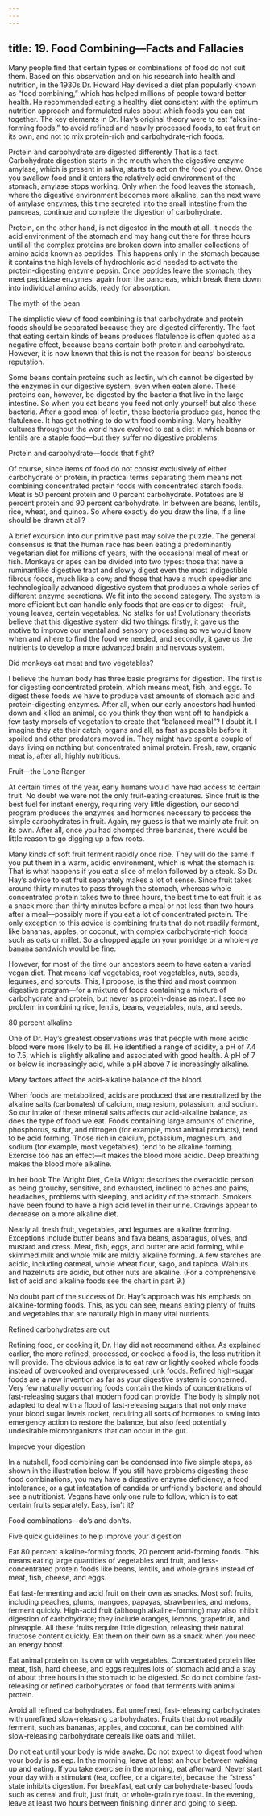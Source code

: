 ```yaml
---
---
---
```

title: 19. Food Combining—Facts and Fallacies
---




Many people find that certain types or combinations of food do not suit them. Based on this observation and on his research into health and nutrition, in the 1930s Dr. Howard Hay devised a diet plan popularly known as “food combining,” which has helped millions of people toward better health. He recommended eating a healthy diet consistent with the optimum nutrition approach and formulated rules about which foods you can eat together. The key elements in Dr. Hay’s original theory were to eat “alkaline-forming foods,” to avoid refined and heavily processed foods, to eat fruit on its own, and not to mix protein-rich and carbohydrate-rich foods.

Protein and carbohydrate are digested differently That is a fact. Carbohydrate digestion starts in the mouth when the digestive enzyme amylase, which is present in saliva, starts to act on the food you chew. Once you swallow food and it enters the relatively acid environment of the stomach, amylase stops working. Only when the food leaves the stomach, where the digestive environment becomes more alkaline, can the next wave of amylase enzymes, this time secreted into the small intestine from the pancreas, continue and complete the digestion of carbohydrate.

Protein, on the other hand, is not digested in the mouth at all. It needs the acid environment of the stomach and may hang out there for three hours until all the complex proteins are broken down into smaller collections of amino acids known as peptides. This happens only in the stomach because it contains the high levels of hydrochloric acid needed to activate the protein-digesting enzyme pepsin. Once peptides leave the stomach, they meet peptidase enzymes, again from the pancreas, which break them down into individual amino acids, ready for absorption.





The myth of the bean


The simplistic view of food combining is that carbohydrate and protein foods should be separated because they are digested differently. The fact that eating certain kinds of beans produces flatulence is often quoted as a negative effect, because beans contain both protein and carbohydrate. However, it is now known that this is not the reason for beans’ boisterous reputation.

Some beans contain proteins such as lectin, which cannot be digested by the enzymes in our digestive system, even when eaten alone. These proteins can, however, be digested by the bacteria that live in the large intestine. So when you eat beans you feed not only yourself but also these bacteria. After a good meal of lectin, these bacteria produce gas, hence the flatulence. It has got nothing to do with food combining. Many healthy cultures throughout the world have evolved to eat a diet in which beans or lentils are a staple food—but they suffer no digestive problems.





Protein and carbohydrate—foods that fight?


Of course, since items of food do not consist exclusively of either carbohydrate or protein, in practical terms separating them means not combining concentrated protein foods with concentrated starch foods. Meat is 50 percent protein and 0 percent carbohydrate. Potatoes are 8 percent protein and 90 percent carbohydrate. In between are beans, lentils, rice, wheat, and quinoa. So where exactly do you draw the line, if a line should be drawn at all?

A brief excursion into our primitive past may solve the puzzle. The general consensus is that the human race has been eating a predominantly vegetarian diet for millions of years, with the occasional meal of meat or fish. Monkeys or apes can be divided into two types: those that have a ruminantlike digestive tract and slowly digest even the most indigestible fibrous foods, much like a cow; and those that have a much speedier and technologically advanced digestive system that produces a whole series of different enzyme secretions. We fit into the second category. The system is more efficient but can handle only foods that are easier to digest—fruit, young leaves, certain vegetables. No stalks for us! Evolutionary theorists believe that this digestive system did two things: firstly, it gave us the motive to improve our mental and sensory processing so we would know when and where to find the food we needed, and secondly, it gave us the nutrients to develop a more advanced brain and nervous system.





Did monkeys eat meat and two vegetables?


I believe the human body has three basic programs for digestion. The first is for digesting concentrated protein, which means meat, fish, and eggs. To digest these foods we have to produce vast amounts of stomach acid and protein-digesting enzymes. After all, when our early ancestors had hunted down and killed an animal, do you think they then went off to handpick a few tasty morsels of vegetation to create that “balanced meal”? I doubt it. I imagine they ate their catch, organs and all, as fast as possible before it spoiled and other predators moved in. They might have spent a couple of days living on nothing but concentrated animal protein. Fresh, raw, organic meat is, after all, highly nutritious.





Fruit—the Lone Ranger


At certain times of the year, early humans would have had access to certain fruit. No doubt we were not the only fruit-eating creatures. Since fruit is the best fuel for instant energy, requiring very little digestion, our second program produces the enzymes and hormones necessary to process the simple carbohydrates in fruit. Again, my guess is that we mainly ate fruit on its own. After all, once you had chomped three bananas, there would be little reason to go digging up a few roots.

Many kinds of soft fruit ferment rapidly once ripe. They will do the same if you put them in a warm, acidic environment, which is what the stomach is. That is what happens if you eat a slice of melon followed by a steak. So Dr. Hay’s advice to eat fruit separately makes a lot of sense. Since fruit takes around thirty minutes to pass through the stomach, whereas whole concentrated protein takes two to three hours, the best time to eat fruit is as a snack more than thirty minutes before a meal or not less than two hours after a meal—possibly more if you eat a lot of concentrated protein. The only exception to this advice is combining fruits that do not readily ferment, like bananas, apples, or coconut, with complex carbohydrate-rich foods such as oats or millet. So a chopped apple on your porridge or a whole-rye banana sandwich would be fine.

However, for most of the time our ancestors seem to have eaten a varied vegan diet. That means leaf vegetables, root vegetables, nuts, seeds, legumes, and sprouts. This, I propose, is the third and most common digestive program—for a mixture of foods containing a mixture of carbohydrate and protein, but never as protein-dense as meat. I see no problem in combining rice, lentils, beans, vegetables, nuts, and seeds.





80 percent alkaline


One of Dr. Hay’s greatest observations was that people with more acidic blood were more likely to be ill. He identified a range of acidity, a pH of 7.4 to 7.5, which is slightly alkaline and associated with good health. A pH of 7 or below is increasingly acid, while a pH above 7 is increasingly alkaline.

Many factors affect the acid-alkaline balance of the blood.

When foods are metabolized, acids are produced that are neutralized by the alkaline salts (carbonates) of calcium, magnesium, potassium, and sodium. So our intake of these mineral salts affects our acid-alkaline balance, as does the type of food we eat. Foods containing large amounts of chlorine, phosphorus, sulfur, and nitrogen (for example, most animal products), tend to be acid forming. Those rich in calcium, potassium, magnesium, and sodium (for example, most vegetables), tend to be alkaline forming. Exercise too has an effect—it makes the blood more acidic. Deep breathing makes the blood more alkaline.

In her book The Wright Diet, Celia Wright describes the overacidic person as being grouchy, sensitive, and exhausted, inclined to aches and pains, headaches, problems with sleeping, and acidity of the stomach. Smokers have been found to have a high acid level in their urine. Cravings appear to decrease on a more alkaline diet.

Nearly all fresh fruit, vegetables, and legumes are alkaline forming. Exceptions include butter beans and fava beans, asparagus, olives, and mustard and cress. Meat, fish, eggs, and butter are acid forming, while skimmed milk and whole milk are mildly alkaline forming. A few starches are acidic, including oatmeal, whole wheat flour, sago, and tapioca. Walnuts and hazelnuts are acidic, but other nuts are alkaline. (For a comprehensive list of acid and alkaline foods see the chart in part 9.)

No doubt part of the success of Dr. Hay’s approach was his emphasis on alkaline-forming foods. This, as you can see, means eating plenty of fruits and vegetables that are naturally high in many vital nutrients.





Refined carbohydrates are out


Refining food, or cooking it, Dr. Hay did not recommend either. As explained earlier, the more refined, processed, or cooked a food is, the less nutrition it will provide. The obvious advice is to eat raw or lightly cooked whole foods instead of overcooked and overprocessed junk foods. Refined high-sugar foods are a new invention as far as your digestive system is concerned. Very few naturally occurring foods contain the kinds of concentrations of fast-releasing sugars that modern food can provide. The body is simply not adapted to deal with a flood of fast-releasing sugars that not only make your blood sugar levels rocket, requiring all sorts of hormones to swing into emergency action to restore the balance, but also feed potentially undesirable microorganisms that can occur in the gut.





Improve your digestion


In a nutshell, food combining can be condensed into five simple steps, as shown in the illustration below. If you still have problems digesting these food combinations, you may have a digestive enzyme deficiency, a food intolerance, or a gut infestation of candida or unfriendly bacteria and should see a nutritionist. Vegans have only one rule to follow, which is to eat certain fruits separately. Easy, isn’t it?



Food combinations—do’s and don’ts.

Five quick guidelines to help improve your digestion

Eat 80 percent alkaline-forming foods, 20 percent acid-forming foods. This means eating large quantities of vegetables and fruit, and less-concentrated protein foods like beans, lentils, and whole grains instead of meat, fish, cheese, and eggs.

Eat fast-fermenting and acid fruit on their own as snacks. Most soft fruits, including peaches, plums, mangoes, papayas, strawberries, and melons, ferment quickly. High-acid fruit (although alkaline-forming) may also inhibit digestion of carbohydrate; they include oranges, lemons, grapefruit, and pineapple. All these fruits require little digestion, releasing their natural fructose content quickly. Eat them on their own as a snack when you need an energy boost.

Eat animal protein on its own or with vegetables. Concentrated protein like meat, fish, hard cheese, and eggs requires lots of stomach acid and a stay of about three hours in the stomach to be digested. So do not combine fast-releasing or refined carbohydrates or food that ferments with animal protein.

Avoid all refined carbohydrates. Eat unrefined, fast-releasing carbohydrates with unrefined slow-releasing carbohydrates. Fruits that do not readily ferment, such as bananas, apples, and coconut, can be combined with slow-releasing carbohydrate cereals like oats and millet.

Do not eat until your body is wide awake. Do not expect to digest food when your body is asleep. In the morning, leave at least an hour between waking up and eating. If you take exercise in the morning, eat afterward. Never start your day with a stimulant (tea, coffee, or a cigarette), because the “stress” state inhibits digestion. For breakfast, eat only carbohydrate-based foods such as cereal and fruit, just fruit, or whole-grain rye toast. In the evening, leave at least two hours between finishing dinner and going to sleep.
